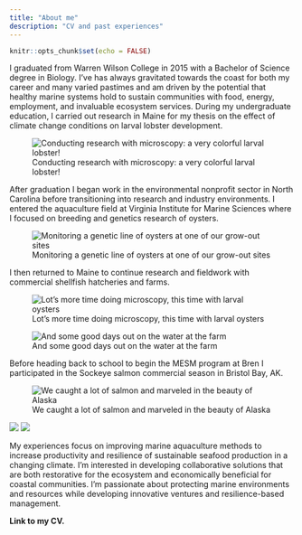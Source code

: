 ```yaml
---
title: "About me"
description: "CV and past experiences"
---
```


```r
knitr::opts_chunk$set(echo = FALSE)
```


I graduated from Warren Wilson College in 2015 with a Bachelor of Science degree in Biology. I've has always gravitated towards the coast for both my career and many varied pastimes and am driven by the potential that healthy marine systems hold to sustain communities with food, energy, employment, and invaluable ecosystem services. During my undergraduate education, I carried out research in Maine for my thesis on the effect of climate change conditions on larval lobster development. 


![Conducting research with microscopy: a very colorful larval lobster!](images/PF6031_lobster_h.jpg)

After graduation I began work in the environmental nonprofit sector in North Carolina before transitioning into research and industry environments. I entered the aquaculture field at Virginia Institute for Marine Sciences where I focused on breeding and genetics research of oysters. 

![Monitoring a genetic line of oysters at one of our grow-out sites](images/IMG_1766.JPG)

I then returned to Maine to continue research and fieldwork with commercial shellfish hatcheries and farms. 

![Lot's more time doing microscopy, this time with larval oysters](images/IMG_2943 (1).JPG)

![And some good days out on the water at the farm](images/IMG_9111.png)

Before heading back to school to begin the MESM program at Bren I participated in the Sockeye salmon commercial season in Bristol Bay, AK.

![We caught a lot of salmon and marveled in the beauty of Alaska](images/IMG_6535.jpg)

![](images/IMG_6438.jpg)
![](images/IMG_6523.jpg)

My experiences focus on improving marine aquaculture methods to increase productivity and resilience of sustainable seafood production in a changing climate. I'm interested in developing collaborative solutions that are both restorative for the ecosystem and economically beneficial for coastal communities. I'm passionate about protecting marine environments and resources while developing innovative ventures and resilience-based management.





**Link to my CV.**

















